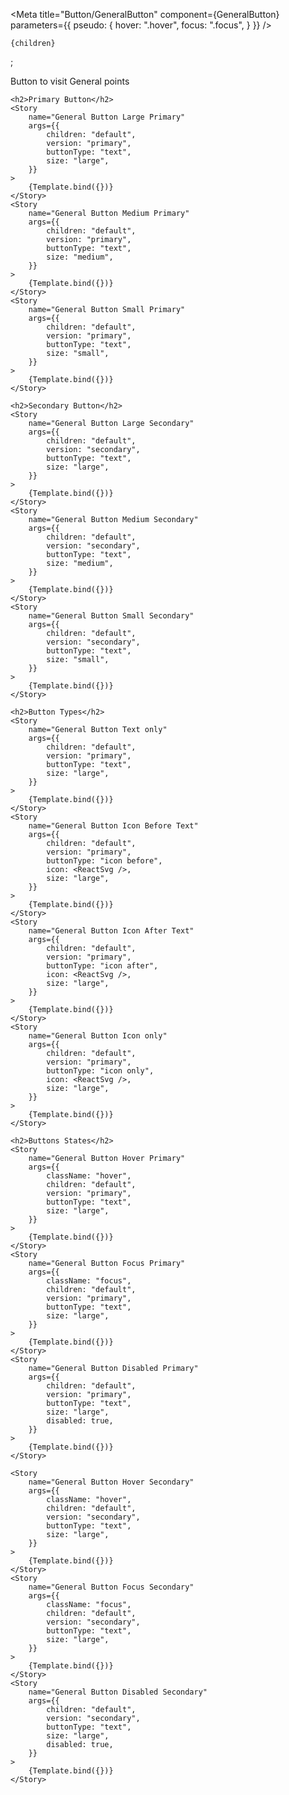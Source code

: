 

<Meta
    title="Button/GeneralButton"
    component={GeneralButton}
    parameters={{
        pseudo: {
            hover: ".hover",
            focus: ".focus",
        }
    }}
/>

    {children}
</GeneralButton>;

<Canvas columns={1}  withSource="open" withToolbar >
    <Title>General Button</Title>
    <Subtitle>Button to visit General points</Subtitle>
    
    <h2>Primary Button</h2>
    <Story
        name="General Button Large Primary"
        args={{
            children: "default",
            version: "primary",
            buttonType: "text",
            size: "large",
        }}
    >
        {Template.bind({})}
    </Story>
    <Story
        name="General Button Medium Primary"
        args={{
            children: "default",
            version: "primary",
            buttonType: "text",
            size: "medium",
        }}
    >
        {Template.bind({})}
    </Story>
    <Story
        name="General Button Small Primary"
        args={{
            children: "default",
            version: "primary",
            buttonType: "text",
            size: "small",
        }}
    >
        {Template.bind({})}
    </Story>
    
    <h2>Secondary Button</h2>
    <Story
        name="General Button Large Secondary"
        args={{
            children: "default",
            version: "secondary",
            buttonType: "text",
            size: "large",
        }}
    >
        {Template.bind({})}
    </Story>
    <Story
        name="General Button Medium Secondary"
        args={{
            children: "default",
            version: "secondary",
            buttonType: "text",
            size: "medium",
        }}
    >
        {Template.bind({})}
    </Story>
    <Story
        name="General Button Small Secondary"
        args={{
            children: "default",
            version: "secondary",
            buttonType: "text",
            size: "small",
        }}
    >
        {Template.bind({})}
    </Story>
    
    <h2>Button Types</h2>
    <Story
        name="General Button Text only"
        args={{
            children: "default",
            version: "primary",
            buttonType: "text",
            size: "large",
        }}
    >
        {Template.bind({})}
    </Story>
    <Story
        name="General Button Icon Before Text"
        args={{
            children: "default",
            version: "primary",
            buttonType: "icon before",
            icon: <ReactSvg />,
            size: "large",
        }}
    >
        {Template.bind({})}
    </Story>
    <Story
        name="General Button Icon After Text"
        args={{
            children: "default",
            version: "primary",
            buttonType: "icon after",
            icon: <ReactSvg />,
            size: "large",
        }}
    >
        {Template.bind({})}
    </Story>
    <Story
        name="General Button Icon only"
        args={{
            children: "default",
            version: "primary",
            buttonType: "icon only",
            icon: <ReactSvg />,
            size: "large",
        }}
    >
        {Template.bind({})}
    </Story>
    
    <h2>Buttons States</h2>
    <Story
        name="General Button Hover Primary"
        args={{
            className: "hover",
            children: "default",
            version: "primary",
            buttonType: "text",
            size: "large",
        }}
    >
        {Template.bind({})}
    </Story>
    <Story
        name="General Button Focus Primary"
        args={{
            className: "focus",
            children: "default",
            version: "primary",
            buttonType: "text",
            size: "large",
        }}
    >
        {Template.bind({})}
    </Story>
    <Story
        name="General Button Disabled Primary"
        args={{
            children: "default",
            version: "primary",
            buttonType: "text",
            size: "large",
            disabled: true,
        }}
    >
        {Template.bind({})}
    </Story>
    
    <Story
        name="General Button Hover Secondary"
        args={{
            className: "hover",
            children: "default",
            version: "secondary",
            buttonType: "text",
            size: "large",
        }}
    >
        {Template.bind({})}
    </Story>
    <Story
        name="General Button Focus Secondary"
        args={{
            className: "focus",
            children: "default",
            version: "secondary",
            buttonType: "text",
            size: "large",
        }}
    >
        {Template.bind({})}
    </Story>
    <Story
        name="General Button Disabled Secondary"
        args={{
            children: "default",
            version: "secondary",
            buttonType: "text",
            size: "large",
            disabled: true,
        }}
    >
        {Template.bind({})}
    </Story>
</Canvas>
